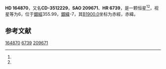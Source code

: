 {{Starbox begin
| name = HD 164870
}}
{{Starbox observe
| epoch = [[J2000.0|J2000.0]]
| constell = {{星座名待查}}<ref name=SIMBAD>{{cite web
 | url=http://simbad.u-strasbg.fr/simbad/sim-id?Ident=HR+6739
 | title =Pulsating variable Star
 | publisher=Centre de Données astronomiques de Strasbourg
 | work=SIMBAD
 | accessdate=2012-07-13}}</ref><ref name=DATA>{{cite web
 | url=http://vizier.u-strasbg.fr/viz-bin/VizieR-5?-out.add=.&-source=5050&-corr=PK=HR&-out.max=9999&HR=6739
 | title=VizieR Detailed Page
 | accessdate=2012-07-13
 | archive-date=2016-03-04
 | archive-url=https://web.archive.org/web/20160304233826/http://vizier.u-strasbg.fr/viz-bin/VizieR-5?-out.add=.&-source=5050&-corr=PK=HR&-out.max=9999&HR=6739
 | dead-url=no
 }}</ref>
| 星官 = 
| ra = {{RA|18|4|50.4}}<ref name=SIMBAD /><ref name=DATA />
| dec = {{DEC|-35|54|5}}<ref name=SIMBAD /><ref name=DATA />
| appmag_v = 6<ref name=SIMBAD /><ref name=DATA />
}}
{{Starbox character
| class = K2III<ref name=SIMBAD /><ref name=DATA />
| b-v = 1.16<ref name=SIMBAD /><ref name=DATA />
| u-b = <ref name=SIMBAD /><ref name=DATA />
| r-i = <ref name=SIMBAD /><ref name=DATA />
| variable = 
}}
{{Starbox astrometry
| radial_v = 
| prop_mo_ra = -16
| parallax = 
| p_error = 
}}
{{Starbox catalog
| names =CD-3512229，[[SAO星表|SAO]] 209671，[[HD星表|HD]] 164870，[[HR星表|HR]] 6739}}
{{Starbox reference |Simbad=HR+6739}}
{{Starbox end}}

'''HD 164870'''，又名'''CD-3512229'''，'''SAO 209671'''、'''HR 6739'''，是一颗恒星<ref name=SIMBAD /><ref name=DATA />，视星等为6，位于[[銀道座標系|銀經]]355.99，[[銀道座標系|銀緯]]-7，其[[B1900.0|B1900.0]]坐标为赤經{{RA|17|58|6.3}}，赤緯{{DEC|-35|-7|15}}。

== 参考文献 ==
{{reflist}}

{{star-stub}}

[[Category:HD和HDE天體|164870]]
[[Category:HR天體|6739]]
[[Category:SAO天體|209671]]